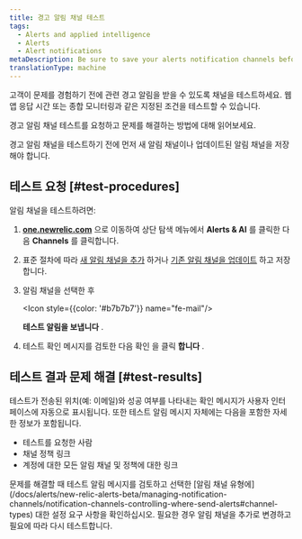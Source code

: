 ```yaml
---
title: 경고 알림 채널 테스트
tags:
  - Alerts and applied intelligence
  - Alerts
  - Alert notifications
metaDescription: Be sure to save your alerts notification channels before testing them to make sure they're working properly.
translationType: machine
---
```


고객이 문제를 경험하기 전에 관련 경고 알림을 받을 수 있도록 채널을 테스트하세요. 웹 앱 응답 시간 또는 종합 모니터링과 같은 지정된 조건을 테스트할 수 있습니다.

경고 알림 채널 테스트를 요청하고 문제를 해결하는 방법에 대해 읽어보세요.

<Callout variant="important">
  경고 알림 채널을 테스트하기 전에 먼저 새 알림 채널이나 업데이트된 알림 채널을 저장해야 합니다.
</Callout>

## 테스트 요청 [#test-procedures]

알림 채널을 테스트하려면:

1. **[one.newrelic.com](https://one.newrelic.com/ "링크가 새 창에서 열립니다.")** 으로 이동하여 상단 탐색 메뉴에서 **Alerts & AI** 를 클릭한 다음 **Channels** 를 클릭합니다.

2. 표준 절차에 따라 [새 알림 채널을 추가](/docs/alerts/new-relic-alerts-beta/managing-notification-channels/notification-channels-controlling-where-send-alerts#add-channel) 하거나 [기존 알림 채널을 업데이트](/docs/alerts/new-relic-alerts-beta/managing-notification-channels/update-alert-notification-channels) 하고 저장합니다.

3. 알림 채널을 선택한 후

   <Icon style={{color: '#b7b7b7'}} name="fe-mail"/>

   **테스트 알림을 보냅니다** .

4. 테스트 확인 메시지를 검토한 다음 확인 을 클릭 **합니다** .

## 테스트 결과 문제 해결 [#test-results]

테스트가 전송된 위치(예: 이메일)와 성공 여부를 나타내는 확인 메시지가 사용자 인터페이스에 자동으로 표시됩니다. 또한 테스트 알림 메시지 자체에는 다음을 포함한 자세한 정보가 포함됩니다.

* 테스트를 요청한 사람
* 채널 정책 링크
* 계정에 대한 모든 알림 채널 및 정책에 대한 링크

<Callout variant="tip">
  문제를 해결할 때 테스트 알림 메시지를 검토하고 선택한 [알림 채널 유형에](/docs/alerts/new-relic-alerts-beta/managing-notification-channels/notification-channels-controlling-where-send-alerts#channel-types) 대한 설정 요구 사항을 확인하십시오. 필요한 경우 알림 채널을 추가로 변경하고 필요에 따라 다시 테스트합니다.
</Callout>